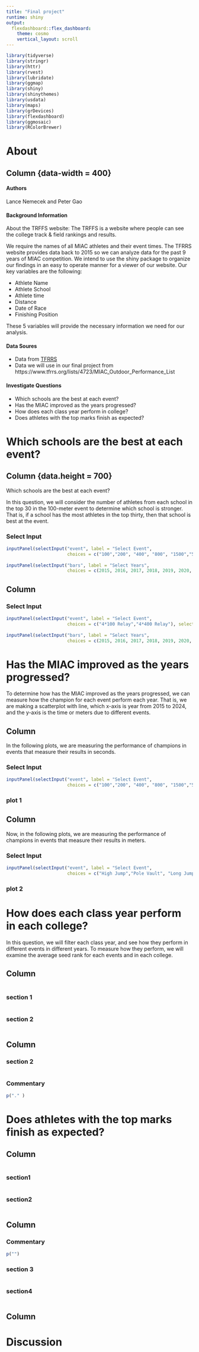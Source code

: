 ```yaml
---
title: "Final project"
runtime: shiny
output:
  flexdashboard::flex_dashboard:
    theme: cosmo
    vertical_layout: scroll
---
```


```r
library(tidyverse)
library(stringr)
library(httr)
library(rvest)
library(lubridate)
library(ggmap)
library(shiny)
library(shinythemes)
library(usdata)
library(maps)
library(grDevices)
library(flexdashboard)
library(ggmosaic)
library(RColorBrewer)
```


```{=html}
<style>                     
.navbar {
  background-color: black;
  border-color: white;
  menu-color:white
}

</style>
```
# About {data-navmenu="Menu"}

## Column {data-width = 400}

#### Authors

Lance Nemecek and Peter Gao

#### Background Information
About the TRFFS website: The TRFFS is a website where people can see the college track & field rankings and results.

We require the names of all MIAC athletes and their event times. The TFRRS website provides data back to 2015 so we can analyze data for the past 9 years of MIAC competition. We intend to use the shiny package to organize our findings in an easy to operate manner for a viewer of our website. Our key variables are the following: 

+ Athlete Name
+ Athlete School
+ Athlete time 
+ Distance
+ Date of Race
+ Finishing Position

These 5 variables will provide the necessary information we need for our analysis. 


#### Data Soures
+ Data from [TFRRS](https://www.tfrrs.org/) 
+ Data we will use in our final project from https://www.tfrrs.org/lists/4723/MIAC_Outdoor_Performance_List

#### Investigate Questions

+ Which schools are the best at each event?
+ Has the MIAC improved as the years progressed? 
+ How does each class year perform in college?
+ Does athletes with the top marks finish as expected?

# Which schools are the best at each event? {data-navmenu="Menu"}

## Column {data.height = 700}

Which schools are the best at each event?


In this question, we will consider the number of athletes from each school in the top 30 in the 100-meter event to determine which school is stronger. That is, if a school has the most athletes in the top thirty, then that school is best at the event.



### Select Input
```r
inputPanel(selectInput("event", label = "Select Event",
                       choices = c("100","200", "400", "800", "1500","5000", "10000", "100 Hurdles","400 Hurdles", "3000 SteepLechase", "4*100 Relay","4*400 Relay","High Jump","Pole Vault", "Long Jump", "Triple Jump","shot Put", "Discus", "Hammer", "Javelin", "Heptathlon"), selected = "All"))
          
inputPanel(selectInput("bars", label = "Select Years",
                       choices = c(2015, 2016, 2017, 2018, 2019, 2020, 2021, 2022, 2023, 2024), selected = 5))

```





Column 
-------------------------
### Select Input
```r
inputPanel(selectInput("event", label = "Select Event",
                       choices = c("4*100 Relay","4*400 Relay"), selected = "All"))
          
inputPanel(selectInput("bars", label = "Select Years",
                       choices = c(2015, 2016, 2017, 2018, 2019, 2020, 2021, 2022, 2023, 2024), selected = 5))

```




# Has the MIAC improved as the years progressed? {data-navmenu="Menu"}

To determine how has the MIAC improved as the years progressed, we can measure how the champion for each event perform each year. That is, we are making a scatterplot with line, which x-axis is year from 2015 to 2024, and the y-axis is the time or meters due to different events.

Column 
-------------------------
In the following plots, we are measuring the performance of champions in events that measure their results in seconds.

### Select Input
```r
inputPanel(selectInput("event", label = "Select Event",
                       choices = c("100","200", "400", "800", "1500","5000", "10000", "100 Hurdles","400 Hurdles", "3000 SteepLechase", "4*100 Relay","4*400 Relay"), selected = "All"))
```

### plot 1




Column 
-------------------------
Now, in the following plots, we are measuring the performance of champions in events that measure their results in meters.

### Select Input
```r
inputPanel(selectInput("event", label = "Select Event",
                       choices = c("High Jump","Pole Vault", "Long Jump", "Triple Jump","shot Put", "Discus", "Hammer", "Javelin", "Heptathlon"), selected = "All"))
```

### plot 2


# How does each class year perform in each college? {data-navmenu="Menu"}

In this question, we will filter each class year, and see how they perform in different events in different years. To measure how they perform, we will examine the average seed rank for each events and in each college. 


## Column

```r

```

### section 1

```r

```

### section 2

```r

```

## Column

### section 2

```r

```

### Commentary

```r
p("." )
```

# Does athletes with the top marks finish as expected? {data-navmenu="Menu"}

## Column

```r

```

### section1

```r

```

### section2

```r

```

## Column

### Commentary

```r
p("")
```

### section 3

```r

```

### section4

```r

```


## Column

# Discussion {data-navmenu="Menu"}
